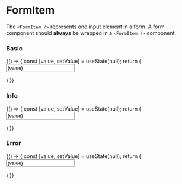 
<Meta title="Components/Forms/FormItem" component={FormItem} />

# FormItem
The `<FormItem />` represents one input element in a form.
A form component should __always__ be wrapped in a `<FormItem />` component.

<ArgsTable of={FormItem} />

### Basic
<Canvas>
    <Story name="basic" >
        {() => {
            const [value, setValue] = useState(null);
            return (
                <Form>
                    <FormItem label="Your name">
                        <Input
                            value={value}
                            onChange={setValue}
                            placeholder="Write here..."
                        />
                    </FormItem>
                </Form>
            )
        }}
    </Story>
</Canvas>


### Info
<Canvas>
    <Story name="info" >
        {() => {
            const [value, setValue] = useState(null);
            return (
                <Form>
                    <FormItem label="Your name" info="Some error message here">
                        <Input
                            value={value}
                            onChange={setValue}
                            placeholder="Write here..."
                        />
                    </FormItem>
                </Form>
            )
        }}
    </Story>
</Canvas>


### Error
<Canvas>
    <Story name="error" >
        {() => {
            const [value, setValue] = useState(null);
            return (
                <Form>
                    <FormItem label="Your name" error info="Some error message here">
                        <Input
                            value={value}
                            onChange={setValue}
                            placeholder="Write here..."
                        />
                    </FormItem>
                </Form>
            )
        }}
    </Story>
</Canvas>
